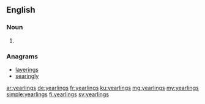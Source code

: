 ==English==

===Noun===
{{head|en|plural}}

# {{plural of|yearling|lang=en}}

===Anagrams===
* [[layerings#English|layerings]]
* [[searingly#English|searingly]]

[[ar:yearlings]]
[[de:yearlings]]
[[fr:yearlings]]
[[ku:yearlings]]
[[mg:yearlings]]
[[my:yearlings]]
[[simple:yearlings]]
[[fi:yearlings]]
[[sv:yearlings]]